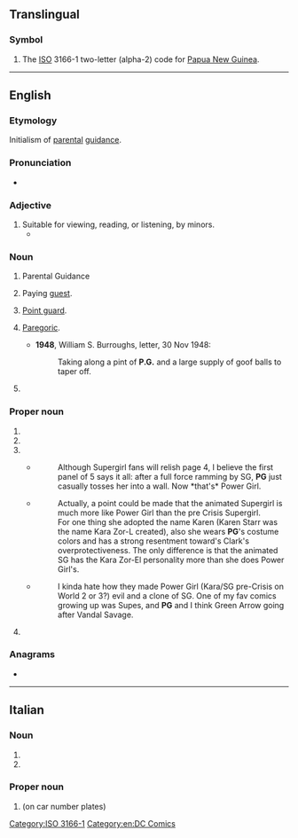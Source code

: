 {{also|pg|Pg|pg.|.pg|P&G|Pg.|P.G.}}

==Translingual==

===Symbol===
{{head|mul|symbol}}

# The [[ISO]] 3166-1 two-letter (alpha-2) code for [[Papua New Guinea]].

[[Category:ISO 3166-1]]

----

==English==

===Etymology===
Initialism of [[parental]] [[guidance]].

===Pronunciation===
* {{audio|en|En-au-PG.ogg|Audio (AU)}}

===Adjective===
{{en-adj|-}}

# Suitable for viewing, reading, or listening, by minors.
#* {{quote-journal
|en
|date=June 26, 2012
|author=Genevieve Koski
|title=Music: Reviews: Justin Bieber: ''Believe''
|work=The Onion AV Club
|url=http://www.avclub.com/articles/justin-bieber-believe,81763/
|page=
|passage=More significantly, rigid deference to Bieber’s still-young core fan base keeps things resolutely '''PG''', with any acknowledgement of sex either couched in vague “touch your body” workarounds or downgraded to desirous hand-holding and eye-gazing.}}

===Noun===
{{en-noun|~}}

# {{lb|en|British|US}} Parental Guidance {{qualifier|used to rate [[motion picture]]s that may be viewed by [[minor]]s at their parents' discretion}}
# {{lb|en|chiefly|_|UK}} Paying [[guest]].
# {{lb|en|basketball}} [[point guard|Point guard]].
# {{lb|en|slang}} [[paregoric|Paregoric]].
#* '''1948''', William S. Burroughs, letter, 30 Nov 1948:
#*: Taking along a pint of '''P.G.''' and a large supply of goof balls to taper off.
# {{lb|en|biochemistry}} {{initialism of|en|proteoglycan}}

===Proper noun===
{{en-proper noun}}

# {{initialism of|en|Proto-Germanic}}
# {{initialism of|en|Persian Gulf}}
# {{initialism of|en|{{w|Power Girl}}|gloss=DC Comics superheroine}}
#* {{quote-newsgroup
|en
|date=October 25 1997
|author=Lightning
|title=REVIEW Power Girl #1, uhm, I mean Supergirl #16
|url=https://groups.google.com/d/msg/rec.arts.comics.dc.universe/7LXMTkQtLzk/YYmlNIO7DkwJ
|id=62tta5$a7g$1@206.230.70.77
|newsgroup=rec.arts.comics.dc.universe}}
#*: Although Supergirl fans will relish page 4, I believe the first panel of 5 says it all: after a full force ramming by SG, '''PG''' just casually tosses her into a wall. Now *that's* Power Girl.
#* {{quote-newsgroup
|en
|date=May 6 1998
|author=CaptT...@webtv.net
|title=Re: Why is TV kind of pre-Crisis and comics Post-Crisis
|url=https://groups.google.com/d/msg/rec.arts.comics.dc.universe/yi-EOjRFaDI/MoHovIs2_rYJ
|id=6iouoe$1jf$1@newsd-134.iap.bryant.webtv.net
|newsgroup=rec.arts.comics.dc.universe}}
#*: Actually, a point could be made that the animated Supergirl is much more like Power Girl than the pre Crisis Supergirl.
#*: For one thing she adopted the name Karen (Karen Starr was the name Kara Zor-L created), also she wears '''PG'''<nowiki/>'s costume colors and has a strong resentment toward's Clark's overprotectiveness. The only difference is that the animated SG has the Kara Zor-El personality more than she does Power Girl's.
#* {{quote-newsgroup
|en
|date=September 21 2005
|author=tan...@bellsouth.net
|title=Re: JLU - WOW
|url=https://groups.google.com/d/msg/alt.tv.cartoon-network/W61C2rlr6XA/Pl07SNyXTzUJ
|id=SL7Ye.4284$xg3.1881@bignews4.bellsouth.net
|newsgroup=alt.tv.cartoon-network}}
#*: I kinda hate how they made Power Girl (Kara/SG pre-Crisis on World 2 or 3?) evil and a clone of SG. One of my fav comics growing up was Supes, and '''PG''' and I think Green Arrow going after Vandal Savage.
# {{abbreviation of|en|Prince George's County}}

===Anagrams===
* {{anagrams|en|a=gp|GP}}

[[Category:en:DC Comics]]

----

==Italian==

===Noun===
{{head|it|noun}}

# {{initialism of|it|[[procuratore generale]]}}
# {{initialism of|it|[[procura generale]]}}

===Proper noun===
{{en-proper noun}}

# {{lb|it|dated}} {{abbreviation of|it|[[Perugia]]|nodot=1}} (on car number plates)
